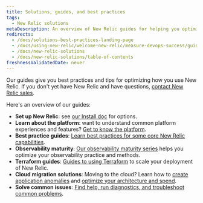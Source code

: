 ```yaml
---
title: Solutions, guides, and best practices
tags:
  - New Relic solutions
metaDescription: An overview of New Relic guides for helping you optimize your monitoring and observability practices.  
redirects:
  - /docs/solutions-best-practices-landing-page
  - /docs/using-new-relic/welcome-new-relic/measure-devops-success/guide-measuring-devops-success
  - /docs/new-relic-solutions
  - /docs/new-relic-solutions/table-of-contents
freshnessValidatedDate: never
---
```


Our guides give you best practices and tips for optimizing how you use New Relic. If you don't yet have New Relic and have questions, [contact New Relic sales](https://newrelic.com/contact-sales).

Here's an overview of our guides:

* <DNT>**Set up New Relic**</DNT>: see [our Install doc](/docs/new-relic-solutions/new-relic-one/install-configure/install-new-relic) for options.
* <DNT>**Learn about the platform**</DNT>: want to understand common platform experiences and features? [Get to know the platform](/docs/new-relic-solutions/new-relic-one/introduction-new-relic-one).
* <DNT>**Best practice guides**</DNT>: [Learn best practices for some core New Relic capabilities](/docs/new-relic-solutions/best-practices-guides/full-stack-observability/overview-best-practices).
* <DNT>**Observability maturity**</DNT>: [Our observability maturity series](/docs/new-relic-solutions/observability-maturity/introduction) helps you optimize your observability practice and methods.
* <DNT>**Terraform guides**</DNT>: [Guides to using Terraform](/docs/more-integrations/terraform/terraform-intro) to scale your deployment of New Relic.
* <DNT>**Cloud migration solutions**</DNT>: Moving to the cloud? Learn how to [create application anomalies](/docs/new-relic-solutions/new-relic-solutions/create-application-baselines) and [optimize your architecture and spend](/docs/new-relic-solutions/new-relic-solutions/optimize-cloud-architecture-spend-continuously-improve-your-modern-cloud-environment).
* <DNT>**Solve common issues**</DNT>: [Find help, run diagnostics, and troubleshoot common problems](/docs/new-relic-solutions/solve-common-issues/find-help-use-support-portal).
